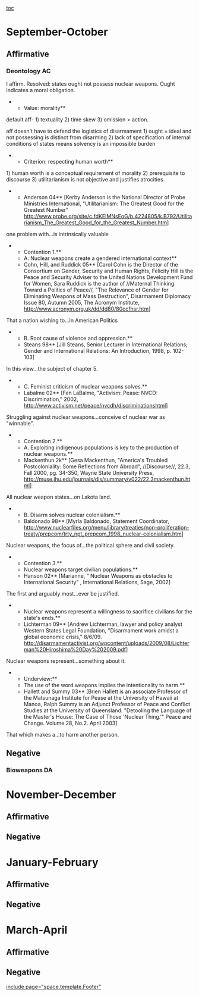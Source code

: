 [[toc]]
=September-October= 
==Affirmative== 
===Deontology AC=== 
I affirm. Resolved: states ought not possess nuclear weapons.
Ought indicates a moral obligation. 
**Value: morality**

default aff-
1) textuality
2) time skew
3) omission > action.

aff doesn't have to defend the logistics of disarmament
1) ought = ideal and not possessing is distinct from disarming
2) lack of specification of internal conditions of states means solvency is an impossible burden

**Criterion: respecting human worth**
1) human worth is a conceptual requirement of morality
2) prerequisite to discourse
3) utilitarianism is not objective and justifies atrocities 
**Anderson 04** [Kerby Anderson is the National Director of Probe Ministries International, "Utilitarianism: The Greatest Good for the Greatest Number" http://www.probe.org/site/c.fdKEIMNsEoG/b.4224805/k.B792/Utilitarianism_The_Greatest_Good_for_the_Greatest_Number.htm]
one problem with...is intrinsically valuable

**Contention 1.**
**A. Nuclear weapons create a gendered international context**
**Cohn, Hill, and Ruddick 05** [Carol Cohn is the Director of the Consortium on Gender, Security and Human Rights, Felicity Hill is the Peace and Security Adviser to the United Nations Development Fund for Women, Sara Ruddick is the author of //Maternal Thinking: Toward a Politics of Peace//, "The Relevance of Gender for Eliminating Weapons of Mass Destruction", Disarmament Diplomacy Issue 80, Autumn 2005, The Acronym Institute, http://www.acronym.org.uk/dd/dd80/80ccfhsr.htm]
That a nation wishing to...in American Politics

**B. Root cause of violence and oppression.** 
**Steans 98** [Jill Steans, Senior Lecturer in International Relations; Gender and International Relations: An Introduction, 1998, p. 102-103]
In this view...the subject of chapter 5.

**C. Feminist criticism of nuclear weapons solves.**
**Labalme 02** [Fen LaBalme, "Activism: Pease: NVCD: Discrimination," 2002, http://www.activism.net/peace/nvcdh/discriminationshtml]
Struggling against nuclear weapons...conceive of nuclear war as "winnable".


**Contention 2.** 
**A. Exploiting indigenous populations is key to the production of nuclear weapons.** 
**Mackenthun 2k** [Gesa Mackenthun, "America's Troubled Postcoloniality: Some Reflections from Abroad", //Discourse//, 22.3, Fall 2000, pg. 34-350, Wayne State University Press, http://muse.jhu.edu/journals/dis/summary/v022/22.3mackenthun.html]
All nuclear weapon states...on Lakota land.

**B. Disarm solves nuclear colonialism.**
**Baldonado 98** [Myrla Baldonado, Statement Coordinator, http://www.nuclearfiles.org/menu/library/treaties/non-proliferation-treaty/prepcom/trty_npt_prepcom_1998_nuclear-colonialism.htm]
Nuclear weapons, the focus of...the political sphere and civil society.


**Contention 3.** 
**Nuclear weapons target civilian populations.**
**Hanson 02** [Marianne, “ Nuclear Weapons as obstacles to International Security” , International Relations, Sage, 2002]
The first and arguably most...ever be justified.

**Nuclear weapons represent a willingness to sacrifice civilians for the state's ends.** 
**Lichterman 09** [Andrew Lichterman, lawyer and policy analyst Western States Legal Foundation, "Disarmament work amidst a global economic crisis," 8/6/09. http://disarmamentactivist.org/wpcontent/uploads/2009/08/Lichterman%20Hiroshima%20Day%202009.pdf]
Nuclear weapons represent...something about it.


**Underview:**
**The use of the word weapons implies the intentionality to harm.**
**Hallett and Summy 03** [Brien Hallett is an associate Professor of the Matsunaga Institute for Pease at the University of Hawaii at Manoa, Ralph Summy is an Adjunct Professor of Peace and Conflict Studies at the University of Queensland. "Detooling the Language of the Master's House: The Case of Those 'Nuclear Thing.'" Peace and Change. Volume 28, No.2. April 2003]
That which makes a...to harm another person.

==Negative== 
===Bioweapons DA=== 

=November-December= 
==Affirmative== 
==Negative== 

=January-February= 
==Affirmative== 
==Negative== 

=March-April= 
==Affirmative== 
==Negative== 

[[include page="space.template.Footer"]]